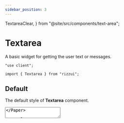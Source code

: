 ```yaml
---
sidebar_position: 3
---
```


  TextareaClear,
} from "@site/src/components/text-area";

# Textarea

A basic widget for getting the user text or messages.

```tsx
"use client";

import { Textarea } from "rizzui";
```

<div className="mb-20 md:mb-28" />

## Default

The default style of **Textarea** component.

<Paper className="text-gray-950 block">
  <Textarea label="Message" />
</Paper>

```tsx
"use client";

import { Textarea } from "rizzui";

export default function App() {
  return <Textarea label="Message" placeholder="Write you message..." />;
}
```

<div className="mb-16" />

## Variants

You can change the style of **Textarea** using [**variant**](#textarea-variants) property.

<Paper className="grid grid-cols-1 sm:grid-cols-2 gap-4">
  <Textarea label="Outline" placeholder="Enter your message" />
  <Textarea label="Flat" variant="flat" placeholder="Enter your message" />
  <Textarea label="Text" variant="text" placeholder="Enter your message" />
</Paper>

```tsx
"use client";

import { Textarea } from "rizzui";

export default function App() {
  return (
    <>
      <Textarea label="Outline" placeholder="Enter your message" />
      <Textarea label="Flat" variant="flat" placeholder="Enter your message" />
      <Textarea label="Text" variant="text" placeholder="Enter your message" />
    </>
  );
}
```

<div className="mb-16" />

## Sizes

You can change the style of **Textarea** using [**size**](#textarea-sizes) property.

<Paper className="gap-4 flex-row flex-wrap justify-start items-start">
  <Textarea label="Small" placeholder="Enter your message" size="sm" />
  <Textarea label="Default" placeholder="Enter your message" />
  <Textarea label="Large" placeholder="Enter your message" size="lg" />
  <Textarea label="Extra Large" placeholder="Enter your message" size="xl" />
</Paper>

```tsx
"use client";

import { Textarea } from "rizzui";

export default function App() {
  return (
    <>
      <Textarea label="Small" placeholder="Enter your message" size="sm" />
      <Textarea label="Default" placeholder="Enter your message" />
      <Textarea label="Large" placeholder="Enter your message" size="lg" />
      <Textarea
        label="Extra Large"
        placeholder="Enter your message"
        size="xl"
      />
    </>
  );
}
```

<div className="mb-16" />

## Rounded

You can change the style of **Textarea** using [**rounded**](#textarea-rounded) property.

<Paper className="gap-4 flex-row flex-wrap justify-start items-start">
  <Textarea
    label="Rounded Small"
    placeholder="Enter your message"
    rounded="sm"
    className="w-full sm:w-auto"
  />
  <Textarea
    label="Rounded Default"
    placeholder="Enter your message"
    className="w-full sm:w-auto"
  />
  <Textarea
    label="Rounded Large"
    placeholder="Enter your message"
    rounded="lg"
    className="w-full sm:w-auto"
  />
  <Textarea
    label="Rounded None"
    placeholder="Enter your message"
    rounded="none"
    className="w-full sm:w-auto"
  />
</Paper>

```tsx
"use client";

import { Textarea } from "rizzui";

export default function App() {
  return (
    <>
      <Textarea
        label="Rounded Small"
        placeholder="Enter your message"
        rounded="sm"
      />
      <Textarea label="Rounded Default" placeholder="Enter your message" />
      <Textarea
        label="Rounded Large"
        placeholder="Enter your message"
        rounded="lg"
      />

      <Textarea
        label="Rounded None"
        placeholder="Enter your message"
        rounded="none"
      />
    </>
  );
}
```

<div className="mb-16" />

## With Custom Rows & Cols

You can change rows and cols of **Textarea** using **rows** & **cols** property.

<Paper className="block">
  <Textarea
    rows={6}
    cols={50}
    label="Message"
    placeholder="Enter your message"
    textareaClassName="overflow-y-auto w-full md:w-auto"
    defaultValue="Lorem ipsum dolor sit amet consectetur adipisicing elit. Voluptate architecto aliquam nulla et!
    Amet corrupti a consectetur aliquid qui eius soluta! Quibusdam debitis natus optio quasi
    assumenda provident dolores animi? Lorem ipsum dolor sit amet consectetur adipisicing elit.
    Voluptate architecto aliquam nulla et! Amet corrupti a consectetur aliquid qui eius soluta!
    Quibusdam debitis natus optio quasi assumenda provident dolores animi?"
  />
</Paper>

```tsx
"use client";

import { Textarea } from "rizzui";

export default function App() {
  return (
    <Textarea
      rows={6}
      cols={50}
      label="Message"
      placeholder="Enter your message"
      textareaClassName="overflow-y-auto w-full md:w-auto"
      defaultValue="Lorem ipsum dolor sit amet consectetur adipisicing elit. Voluptate architecto aliquam nulla et!
    Amet corrupti a consectetur aliquid qui eius soluta! Quibusdam debitis natus optio quasi
    assumenda provident dolores animi? Lorem ipsum dolor sit amet consectetur adipisicing elit.
    Voluptate architecto aliquam nulla et! Amet corrupti a consectetur aliquid qui eius soluta!
    Quibusdam debitis natus optio quasi assumenda provident dolores animi?"
    />
  );
}
```

<div className="mb-16" />

## With Character Count

You can set character limit and show character counter of **Textarea** using **maxLength** & **renderCharacterCount** property.

<Paper className="block">
  <TextareaCharacterCount />
</Paper>

```tsx
"use client";

import { useState } from "react";
import { Textarea } from "aegon-ui";

export default function App() {
  const [state, setState] = useState("Do not lose hope, nor be sad.");

  return (
    <Textarea
      label="Message"
      value={state}
      maxLength={100}
      onChange={(e) => setState(e.target.value)}
      renderCharacterCount={({ characterCount, maxLength }) => (
        <div className="text-right text-sm opacity-70 rtl:text-left">
          {characterCount}/{maxLength}
        </div>
      )}
    />
  );
}
```

<div className="mb-16" />

## With Clearable Button

You can add a clear button of **Textarea** using **clearable** property.

<Paper className="block">
  <TextareaClear />
</Paper>

```tsx
"use client";

import { useState } from "react";
import { Textarea } from "aegon-ui";

export default function App() {
  const [state, setState] = useState(
    "It is a long established fact that a reader will be distracted by the readable content of a page when looking at its layout."
  );

  return (
    <Textarea
      label="Message"
      clearable
      value={state}
      onClear={() => setState("")}
      onChange={(e) => setState(e.target.value)}
    />
  );
}
```

<div className="mb-16" />

## Disabled

You can change disable state of **Textarea** using **disabled** property.

<Paper className="block">
  <Textarea disabled label="Message" placeholder="Enter your message" />
</Paper>

```tsx
"use client";

import { Textarea } from "rizzui";

export default function App() {
  return <Textarea disabled label="Message" placeholder="Enter your message" />;
}
```

<div className="mb-16" />

## With Helper Text

You can add helper text to **Textarea** using **helperText** property.

<Paper className="block">
  <Textarea
    label="Message"
    placeholder="Enter your message"
    helperText="This is helper text."
  />
</Paper>

```tsx
"use client";

import { Textarea } from "rizzui";

export default function App() {
  return (
    <Textarea
      label="Message"
      placeholder="Enter your message"
      helperText="This is helper text."
    />
  );
}
```

<div className="mb-16" />

## With Error Message

You can show the validation error message using **error** property.

<Paper className="block">
  <Textarea
    label="Message"
    error="This field is required"
    placeholder="Enter your message"
    isRequired
  />
</Paper>

```tsx
"use client";

import { Textarea } from "rizzui";

export default function App() {
  return (
    <Textarea
      label="Message"
      error="This field is required"
      placeholder="Enter your message"
      isRequired
    />
  );
}
```

<div className="mb-20" />

## API Reference

<hr />

<div className="mb-10" />

### Textarea Props

Here is the API documentation of the Textarea component. And the rest of the props are the same as the original html textarea field.

<div className="overflow-x-auto">

|        Props         |                               Type                               |                                Description                                |   Default   |
| :------------------: | :--------------------------------------------------------------: | :-----------------------------------------------------------------------: | :---------: |
|        label         |                           `ReactNode`                            |                              Set field label                              |    \_\_     |
|     labelWeight      |                   [LabelWeight](#label-weight)                   |                           Set label font weight                           | `"medium"`  |
|       variant        |              [TextareaVariants](#textarea-variants)              |                    The variants of the component are:                     | `"outline"` |
|         size         |                 [TextareaSizes](#textarea-sizes)                 | The size of the component. "sm" is equivalent to the dense input styling. |   `"md"`    |
|       rounded        |               [TextareaRounded](#textarea-rounded)               |                         The rounded variants are:                         |   `"md"`    |
|       children       |                           `ReactNode`                            |                         Default value in textarea                         |    \_\_     |
|         cols         |                             `number`                             |                              Set custom cols                              |    \_\_     |
|         rows         |                             `number`                             |                              Set custom rows                              |     `5`     |
|     placeholder      |                             `string`                             |                                                                           |    \_\_     |
|       disabled       |                            `boolean`                             |                     Whether the textarea is disabled                      |    \_\_     |
|        error         |                             `string`                             |                    Show error message using this prop                     |    \_\_     |
|      isRequired      |                            `boolean`                             |          Add asterisk to label for showing the field is required          |    \_\_     |
|      helperText      |                           `ReactNode`                            |         Add helper text. It could be string or a React component          |    \_\_     |
|      clearable       |                            `boolean`                             |                           add clearable option                            |    \_\_     |
|       onClear        |               [TextareaOnclear](#textarea-onclear)               |                                clear event                                |    \_\_     |
| renderCharacterCount | [TextareaRenderCharacterCount](#textarea-render-character-count) |                Use this prop to show character count limit                |    \_\_     |
|    labelClassName    |                             `string`                             |      Use labelClassName prop to do some addition style for the label      |    \_\_     |
|  textareaClassName   |                             `string`                             |            Add custom classes for the input filed extra style             |    \_\_     |
|   helperClassName    |                             `string`                             |        This prop allows you to customize the helper message style         |    \_\_     |
|    errorClassName    |                             `string`                             |         This prop allows you to customize the error message style         |    \_\_     |
|      className       |                             `string`                             |              Add custom classes to the root of the component              |    \_\_     |
|         ref          |                    `Ref<HTMLTextAreaElement>`                    |                                                                           |    \_\_     |
|         ...          |                     `TextareaHTMLAttributes`                     |  native props like **value**, **onChange**, **onFocus**, **onBlur** ...   |    \_\_     |

</div>

<div className="mb-10" />

### Textarea Variants

```ts
type TextareaVariants = "outline" | "flat" | "text";
```

<div className="mb-10" />

### Label Weight

```ts
type LabelWeight = "normal" | "medium" | "semibold" | "bold";
```

<div className="mb-10" />

### Textarea Sizes

```ts
type TextareaSizes = "sm" | "md" | "lg" | "xl";
```

<div className="mb-10" />

### Textarea Rounded

```ts
type TextareaRounded = "sm" | "md" | "lg" | "xl" | "none";
```

<div className="mb-10" />

<div className="mb-10" />

### Textarea onClear

```ts
type TextareaOnclear = (event) => void;
```

<div className="mb-10" />

### Textarea Render Character Count

```ts
type TextareaRenderCharacterCount =
  | (({
      characterCount,
      maxLength,
    }: {
      characterCount?: number;
      maxLength?: number;
    }) => ReactNode)
  | undefined;
```
